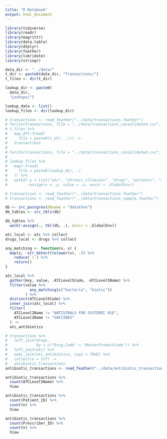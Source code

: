 ```yaml
---
title: "R Notebook"
output: html_document
---
```


```r
library(tidyverse)
library(readr)
library(magrittr)
library(data.table)
library(dtplyr)
library(feather)
library(lubridate)
library(stringr)
```


```r
data_dir <- "../data/"
t_dir <- paste0(data_dir, "Transactions/")
t_files <- dir(t_dir)

lookup_dir <- paste0(
  data_dir,
  "Lookups/")

lookup_data <- list()
lookup_files <- dir(lookup_dir)
```

```r
# transactions <- read_feather("../data/transactions.feather")
# fwrite(transactions, file = "../data/transactions_consolidated.csv", sep = ";")
# t_files %>%
#   map_df(~fread(
#     file = paste0(t_dir, .))) ->
#   transactions
# 
# fwrite(transactions, file = "../data/transactions_consolidated.csv", sep = ";")
# 
# lookup_files %>%
#   map(~fread(
#     file = paste0(lookup_dir, .)
#   )) %>%
#   walk2(.y = list("atc", "chronic_illnesses", "drugs", "patients", "stores"),
#         ~assign(x = .y, value = .x, envir = .GlobalEnv))
```

```r
# transactions <- read_feather("../data/transactions.feather")
# transactions <- read_feather("../data/transactions_sample.feather")
```

```r
db <- src_postgres(dbname = "datathon")
db_tables <- src_tbls(db)

db_tables %>% 
  walk(~assign(., tbl(db, .), envir = .GlobalEnv))
```

```r
atc_local <- atc %>% collect
drugs_local <- drugs %>% collect
```

```r
any_matching <- function(v, x) {
  map(x, ~str_detect(tolower(v), .)) %>% 
    reduce(`|`) %>% 
    return()
}

atc_local %>% 
  gather(key, value, -ATCLevel5Code, -ATCLevel5Name) %>% 
  filter(value %>%
           any_matching(c("bacteria", "biotic"))
         ) %>% 
  distinct(ATCLevel5Code) %>% 
  inner_join(atc_local) %>% 
  filter(
    ATCLevel2Name != "ANTIVIRALS FOR SYSTEMIC USE",
    ATCLevel2Name != "VACCINES"
  ) -> 
  atc_antibiotics

```


```r
# transactions %>% 
#   left_join(drugs, 
#             by = c("Drug_Code" = "MasterProductCode")) %>%
#   left_join(atc) %>% 
#   semi_join(atc_antibiotics, copy = TRUE) %>% 
#   collect(n = Inf) -> 
#   antibiotic_transactions
antibiotic_transactions <- read_feather("../data/antibiotic_transactions.feather")
```

```r
antibiotic_transactions %>% 
  count(ATCLevel5Name) %>% 
  View
```

```r
antibiotic_transactions %>% 
  count(Patient_ID) %>%
  count(n) %>%
  View
```

```r
antibiotic_transactions %>% 
  count(Prescriber_ID) %>% 
  count(n) %>% 
  View
```


